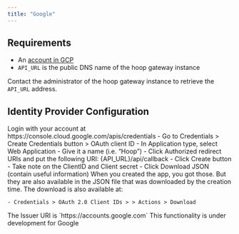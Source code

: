 ```yaml
---
title: "Google"
---
```


## Requirements

  * An [account in GCP](https://console.cloud.google.com)
  * `API_URL` is the public DNS name of the hoop gateway instance

Contact the administrator of the hoop gateway instance to retrieve the `API_URL` address.

## Identity Provider Configuration

<Steps titleSize="h3">
  <Step title="Create an Application">
    Login with your account at https://console.cloud.google.com/apis/credentials
    - Go to Credentials > Create Credentials button > OAuth client ID
    - In Application type, select Web Application
    - Give it a name (i.e. “Hoop”)
  </Step>
  <Step title="Configure the Redirect URIs">
    - Click Authorized redirect URIs and put the following URI: {API_URL}/api/callback
    - Click Create button
    - Take note on the ClientID and Client secret
    - Click Download JSON (contain useful information)
  </Step>
  <Step title="Collect the Credentials">
    When you created the app, you got those. But they are also available in the JSON file that was downloaded by the creation time. The download is also available at:

    - Credentials > OAuth 2.0 Client IDs > > Actions > Download
  </Step>
  <Step title="Collect Issuer Information">
  The Issuer URI is `https://accounts.google.com`
  </Step>
  <Step title="Configure Groups Claims">
  This functionality is under development for Google
  </Step>
</Steps>
